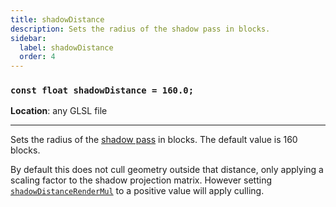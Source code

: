 ```yaml
---
title: shadowDistance
description: Sets the radius of the shadow pass in blocks.
sidebar:
  label: shadowDistance
  order: 4
---
```


### `const float shadowDistance = 160.0;`

**Location**: any GLSL file

---

Sets the radius of the [shadow pass](/current/reference/programs/shadow/) in blocks. The default value is 160 blocks.

By default this does not cull geometry outside that distance, only applying a scaling factor to the shadow projection matrix. However setting [`shadowDistanceRenderMul`](/current/reference/constants/shadowdistancerendermul/) to a positive value will apply culling.